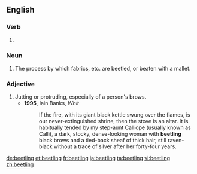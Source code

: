 ==English==

===Verb===
{{head|en|present participle}}

# {{present participle of|beetle|lang=en|nocat=1}}

===Noun===
{{en-noun}}

# The process by which fabrics, etc. are beetled, or beaten with a mallet.

===Adjective===
{{en-adj|-}}

# Jutting or protruding, especially of a person's brows.
#* '''1995''', Iain Banks, ''Whit''
#*: If the fire, with its giant black kettle swung over the flames, is our never-extinguished shrine, then the stove is an altar. It is habitually tended by my step-aunt Calliope (usually known as Calli), a dark, stocky, dense-looking woman with '''beetling''' black brows and a tied-back sheaf of thick hair, still raven-black without a trace of silver after her forty-four years.

[[de:beetling]]
[[et:beetling]]
[[fr:beetling]]
[[ja:beetling]]
[[ta:beetling]]
[[vi:beetling]]
[[zh:beetling]]